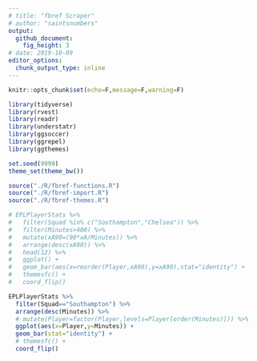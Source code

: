 ```yaml
---
# title: "fbref Scraper"
# author: "saintsnumbers"
output:
  github_document:
    fig_height: 3
# date: 2019-10-09
editor_options:
  chunk_output_type: inline
---
```


```r
knitr::opts_chunk$set(echo=F,message=F,warning=F)

library(tidyverse)
library(rvest)
library(readr)
library(understatr)
library(ggsoccer)
library(ggrepel)
library(ggthemes)

set.seed(9999)
theme_set(theme_bw())

source("./R/fbref-functions.R")
source("./R/fbref-import.R")
source("./R/fbref-themes.R")
```

```r
# EPLPlayerStats %>%
#   filter(Squad %in% c("Southampton","Chelsea")) %>%
#   filter(Minutes>400) %>%
#   mutate(xA90=(90*xA/Minutes)) %>%
#   arrange(desc(xA90)) %>%
#   head(12) %>%
#   ggplot() +
#   geom_bar(aes(x=reorder(Player,xA90),y=xA90),stat="identity") +
#   themesfc() +
#   coord_flip()

EPLPlayerStats %>%
  filter(Squad=="Southampton") %>%
  arrange(desc(Minutes)) %>%
  # mutate(Player=factor(Player,levels=Player[order(Minutes)])) %>%
  ggplot(aes(x=Player,y=Minutes)) +
  geom_bar(stat="identity") +
  # themesfc() +
  coord_flip()
```
